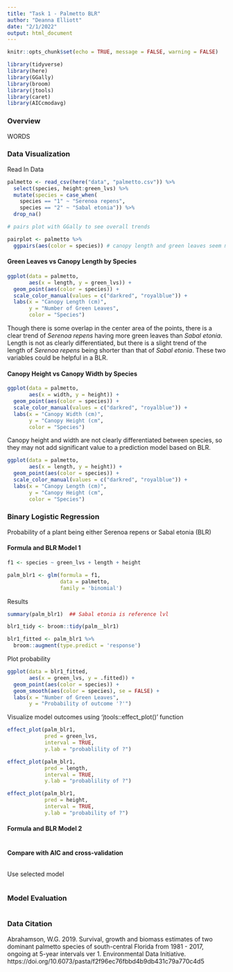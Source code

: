 ```yaml
---
title: "Task 1 - Palmetto BLR"
author: "Deanna Elliott"
date: "2/1/2022"
output: html_document
---
```


```r
knitr::opts_chunk$set(echo = TRUE, message = FALSE, warning = FALSE)

library(tidyverse)
library(here)
library(GGally)
library(broom)
library(jtools)
library(caret)
library(AICcmodavg)
```

### Overview

WORDS

### Data Visualization

Read In Data

```r
palmetto <- read_csv(here("data", "palmetto.csv")) %>% 
  select(species, height:green_lvs) %>% 
  mutate(species = case_when(
    species == "1" ~ "Serenoa repens",
    species == "2" ~ "Sabal etonia")) %>% 
  drop_na()
```



```r
# pairs plot with GGally to see overall trends

pairplot <- palmetto %>% 
  ggpairs(aes(color = species)) # canopy length and green leaves seem most                                       differentiated by species
```

#### Green Leaves vs Canopy Length by Species

```r

ggplot(data = palmetto,
       aes(x = length, y = green_lvs)) +
  geom_point(aes(color = species)) +
  scale_color_manual(values = c("darkred", "royalblue")) +
  labs(x = "Canopy Length (cm)",
       y = "Number of Green Leaves",
       color = "Species")
```
Though there is some overlap in the center area of the points, there is a clear trend of *Serenoa repens* having more green leaves than *Sabal etonia*. Length is not as clearly differentiated, but there is a slight trend of the length of *Serenoa repens* being shorter than that of *Sabal etonia*. These two variables could be helpful in a BLR.

#### Canopy Height vs Canopy Width by Species

```r
ggplot(data = palmetto,
       aes(x = width, y = height)) +
  geom_point(aes(color = species)) +
  scale_color_manual(values = c("darkred", "royalblue")) +
  labs(x = "Canopy Width (cm)",
       y = "Canopy Height (cm",
       color = "Species")
```
Canopy height and width are not clearly differentiated between species, so they may  not add significant value to a prediction model based on BLR.

```r

ggplot(data = palmetto,
       aes(x = length, y = height)) +
  geom_point(aes(color = species)) +
  scale_color_manual(values = c("darkred", "royalblue")) +
  labs(x = "Canopy Length (cm)",
       y = "Canopy Height (cm",
       color = "Species")
```

### Binary Logistic Regression

Probability of a plant being either Serenoa repens or Sabal etonia (BLR)

#### Formula and BLR Model 1
```r

f1 <- species ~ green_lvs + length + height

palm_blr1 <- glm(formula = f1,
                 data = palmetto,
                 family = 'binomial')
```

Results

```r

summary(palm_blr1)  ## Sabal etonia is reference lvl

blr1_tidy <- broom::tidy(palm__blr1)

blr1_fitted <- palm_blr1 %>% 
  broom::augment(type.predict = 'response')
```

Plot probability

```r

ggplot(data = blr1_fitted,
       aes(x = green_lvs, y = .fitted)) +
  geom_point(aes(color = species)) +
  geom_smooth(aes(color = species), se = FALSE) +
  labs(x = "Number of Green Leaves", 
       y = "Probability of outcome '?'")
```

Visualize model outcomes using 'jtools::effect_plot()' function

```r

effect_plot(palm_blr1,
            pred = green_lvs,
            interval = TRUE,
            y.lab = "probablility of ?")

effect_plot(palm_blr1,
            pred = length,
            interval = TRUE,
            y.lab = "probablility of ?")

effect_plot(palm_blr1,
            pred = height,
            interval = TRUE,
            y.lab = "probability of ?")
```

#### Formula and BLR Model 2 

```r

```

#### Compare with AIC and  cross-validation

```r

```

Use selected model

```r

```


### Model Evaluation

```r

```


### Data Citation
Abrahamson, W.G. 2019. Survival, growth and biomass estimates of two dominant palmetto species of south-central Florida from 1981 - 2017, ongoing at 5-year intervals ver 1. Environmental Data Initiative. https://doi.org/10.6073/pasta/f2f96ec76fbbd4b9db431c79a770c4d5

